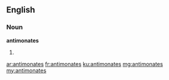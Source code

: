 ==English==

===Noun===
'''antimonates'''

# {{plural of|antimonate}}

[[ar:antimonates]]
[[fr:antimonates]]
[[ku:antimonates]]
[[mg:antimonates]]
[[my:antimonates]]